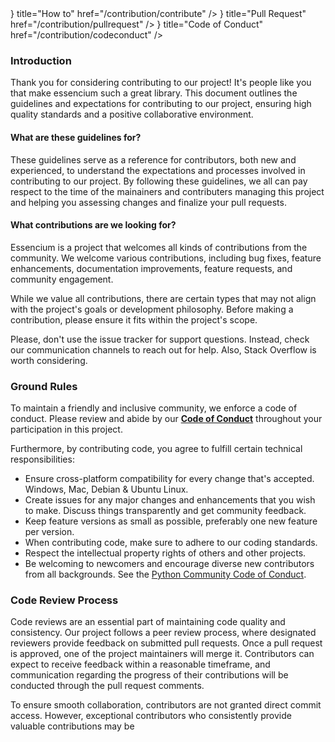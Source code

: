 
<Cards>
    <Card
        icon={
            <svg
                xmlns="http://www.w3.org/2000/svg"
                fill="none"
                viewBox="0 0 24 24"
                strokeWidth={1.5}
                stroke="currentColor"
                className="w-6 h-6"
            >
                <path
                    strokeLinecap="round"
                    strokeLinejoin="round"
                    d="M9.813 15.904L9 18.75l-.813-2.846a4.5 4.5 0 00-3.09-3.09L2.25 12l2.846-.813a4.5 4.5 0 003.09-3.09L9 5.25l.813 2.846a4.5 4.5 0 003.09 3.09L15.75 12l-2.846.813a4.5 4.5 0 00-3.09 3.09zM18.259 8.715L18 9.75l-.259-1.035a3.375 3.375 0 00-2.455-2.456L14.25 6l1.036-.259a3.375 3.375 0 002.455-2.456L18 2.25l.259 1.035a3.375 3.375 0 002.456 2.456L21.75 6l-1.035.259a3.375 3.375 0 00-2.456 2.456zM16.894 20.567L16.5 21.75l-.394-1.183a2.25 2.25 0 00-1.423-1.423L13.5 18.75l1.183-.394a2.25 2.25 0 001.423-1.423l.394-1.183.394 1.183a2.25 2.25 0 001.423 1.423l1.183.394-1.183.394a2.25 2.25 0 00-1.423 1.423z"
                />
            </svg>
        }
        title="How to"
        href="/contribution/contribute"
    />
    <Card
        icon={
            <svg
                xmlns="http://www.w3.org/2000/svg"
                viewBox="0 0 24 24"
                fill="currentColor"
                className="w-6 h-6"
            >
                <path
                    fillRule="evenodd"
                    d="M14.615 1.595a.75.75 0 01.359.852L12.982 9.75h7.268a.75.75 0 01.548 1.262l-10.5 11.25a.75.75 0 01-1.272-.71l1.992-7.302H3.75a.75.75 0 01-.548-1.262l10.5-11.25a.75.75 0 01.913-.143z"
                    clipRule="evenodd"
                />
            </svg>
        }
        title="Pull Request"
        href="/contribution/pullrequest"
    />
    <Card
        icon={
            <svg
                xmlns="http://www.w3.org/2000/svg"
                viewBox="0 0 24 24"
                fill="currentColor"
                className="w-6 h-6"
            >
                <path
                    fillRule="evenodd"
                    d="M14.615 1.595a.75.75 0 01.359.852L12.982 9.75h7.268a.75.75 0 01.548 1.262l-10.5 11.25a.75.75 0 01-1.272-.71l1.992-7.302H3.75a.75.75 0 01-.548-1.262l10.5-11.25a.75.75 0 01.913-.143z"
                    clipRule="evenodd"
                />
            </svg>
        }
        title="Code of Conduct"
        href="/contribution/codeconduct"
    />
</Cards>

### Introduction

Thank you for considering contributing to our project! It's people like you that make essencium such a great library. This document outlines the guidelines and expectations for contributing to our project, ensuring high quality standards and a positive collaborative environment.

#### What are these guidelines for?

These guidelines serve as a reference for contributors, both new and experienced, to understand the expectations and processes involved in contributing to our project. By following these guidelines, we all can pay respect to the time of the mainainers and contributers managing this project and helping you assessing changes and finalize your pull requests.

#### What contributions are we looking for?

Essencium is a project that welcomes all kinds of contributions from the community. We welcome various contributions, including bug fixes, feature enhancements, documentation improvements, feature requests, and community engagement.

While we value all contributions, there are certain types that may not align with the project's goals or development philosophy. Before making a contribution, please ensure it fits within the project's scope.

Please, don't use the issue tracker for support questions. Instead, check our communication channels to reach out for help. Also, Stack Overflow is worth considering.

### Ground Rules

To maintain a friendly and inclusive community, we enforce a code of conduct. Please review and abide by our [**Code of Conduct**](/contribution/codeconduct) throughout your participation in this project.

Furthermore, by contributing code, you agree to fulfill certain technical responsibilities:
- Ensure cross-platform compatibility for every change that's accepted. Windows, Mac, Debian & Ubuntu Linux.
- Create issues for any major changes and enhancements that you wish to make. Discuss things transparently and get community feedback.
- Keep feature versions as small as possible, preferably one new feature per version.
- When contributing code, make sure to adhere to our coding standards.
- Respect the intellectual property rights of others and other projects.
- Be welcoming to newcomers and encourage diverse new contributors from all backgrounds. See the [Python Community Code of Conduct](https://www.python.org/psf/conduct/).

### Code Review Process

Code reviews are an essential part of maintaining code quality and consistency. Our project follows a peer review process, where designated reviewers provide feedback on submitted pull requests. Once a pull request is approved, one of the project maintainers will merge it. Contributors can expect to receive feedback within a reasonable timeframe, and communication regarding the progress of their contributions will be conducted through the pull request comments.

To ensure smooth collaboration, contributors are not granted direct commit access. However, exceptional contributors who consistently provide valuable contributions may be

